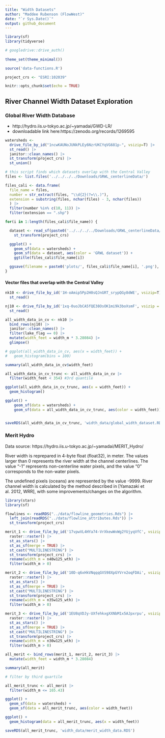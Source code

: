 ```yaml
---
title: "Width Datasets"
author: "Maddee Rubenson (FlowWest)"
date: "`r Sys.Date()`"
output: github_document
---
```


```r
library(sf)
library(tidyverse)

# googledrive::drive_auth()
 
theme_set(theme_minimal())

source('data-functions.R')

project_crs <- "ESRI:102039"

knitr::opts_chunk$set(echo = TRUE)

```

## River Channel Width Dataset Exploration

### Global River Width Database

* http://hydro.iis.u-tokyo.ac.jp/~yamadai/GWD-LR/
* downloadable link here:https://zenodo.org/records/1269595

```r

watersheds <-
  drive_file_by_id("1ncwKAUNoJUNkPLEy6NzrUKCYqVG681p-", vsizip=T) |>
  st_read() |>
  janitor::clean_names() |>
  st_transform(project_crs) |>
  st_union()

```

```r
# this script finds which datasets overlap with the Central Valley
files <- list.files('../../../../Downloads/GRWL_centerlineData/')

files_cali <- data.frame(
  file_name = files,
  number = str_extract(files, "\\d{2}(?=\\.)"),
  extension = substring(files, nchar(files) - 3, nchar(files))
  ) |>
  filter(number %in% c(10, 11)) |>
  filter(extension == ".shp")

for(i in 1:length(files_cali$file_name)) {

  dataset <- read_sf(paste0('../../../../Downloads/GRWL_centerlineData/', files_cali$file_name[i])) |>
    st_transform(project_crs)

  ggplot() +
    geom_sf(data = watersheds) +
    geom_sf(data = dataset, aes(color = 'GRWL dataset')) +
    ggtitle(files_cali$file_name[i])

  ggsave(filename = paste0('plots/', files_cali$file_name[i], '.png'),  plot = last_plot())
}

```

#### Vector files that overlap with the Central Valley

```r
nk10 <- drive_file_by_id('1H-oAmip5Pp2H0sQJnGRT_srypQGy8dWE', vsizip=T) |>
  st_read()

nj10 <- drive_file_by_id('1xq-0uoJbCA5fQE38OsOK1mi9k3boXsmF', vsizip = T) |> 
  st_read()

all_width_data_in_cv <- nk10 |> 
  bind_rows(nj10) |> 
  janitor::clean_names() |> 
  filter(lake_flag == 0) |> 
  mutate(width_feet = width_m * 3.28084) |> 
  glimpse()

# ggplot(all_width_data_in_cv, aes(x = width_feet)) +
#   geom_histogram(bins = 100)

summary(all_width_data_in_cv$width_feet)

all_width_data_in_cv_trunc <- all_width_data_in_cv |> 
  filter(width_feet < 354) #3rd quantile 

ggplot(all_width_data_in_cv_trunc, aes(x = width_feet)) +
  geom_histogram()

ggplot() +
    geom_sf(data = watersheds) +
    geom_sf(data = all_width_data_in_cv_trunc, aes(color = width_feet))


saveRDS(all_width_data_in_cv_trunc, 'width_data/global_width_dataset.RDS')

```

### Merit Hydro

Data source: https://hydro.iis.u-tokyo.ac.jp/~yamadai/MERIT_Hydro/

River width is reprepared in 4-byte float (float32), in meter. The values larger than 0 represents the river width at the channel centerlines. The value "-1" represents non-centerline water pixels, and the value "0" corresponds to the non-water pixels.

The undefined pixels (oceans) are represented by the value -9999.
River channel width is calculated by the method described in [Yamazaki et al. 2012, WRR], with some improvements/changes on the algorithm.


```r
library(stars)
library(sf)

flowlines <- readRDS("../data/flowline_geometries.Rds") |>
  left_join(readRDS("../data/flowline_attributes.Rds")) |>
  st_transform(project_crs)

merit_1 <- drive_file_by_id('17vpwVL4HYa74-VrXkewWvWg2YUjyqVfC', vsizip = F) |>
  raster::raster() |> 
  st_as_stars() |> 
  st_as_sf(merge = TRUE) |> 
  st_cast("MULTILINESTRING") |> 
  st_transform(project_crs) |> 
  rename(width_m = n40w125_wth) |> 
  filter(width_m > 0)

merit_2 <- drive_file_by_id('10D-q6xHkVNqqqGVS98XpGYVrn2oqFDAi', vsizip = F) |>
  raster::raster() |> 
  st_as_stars() |> 
  st_as_sf(merge = TRUE) |> 
  st_cast("MULTILINESTRING") |> 
  st_transform(project_crs) |> 
  rename(width_m = n35w125_wth) |> 
  filter(width_m > 0)

merit_3 <- drive_file_by_id('1EU8qVDJy-UXfehkxgXXNbM1x5AJpxrpu', vsizip = F) |>
  raster::raster() |> 
  st_as_stars() |> 
  st_as_sf(merge = TRUE) |> 
  st_cast("MULTILINESTRING") |> 
  st_transform(project_crs) |> 
  rename(width_m = n30w125_wth) |> 
  filter(width_m > 0)

all_merit <- bind_rows(merit_1, merit_2, merit_3) |> 
  mutate(width_feet = width_m * 3.28084) 

summary(all_merit)

# filter by third quartile

all_merit_trunc <- all_merit |> 
  filter(width_m <= 165.43)

ggplot() + 
  geom_sf(data = watersheds) +
  geom_sf(data = all_merit_trunc, aes(color = width_feet))

ggplot() +
  geom_histogram(data = all_merit_trunc, aes(x = width_feet))

saveRDS(all_merit_trunc, 'width_data/merit_width_data.RDS')

```


